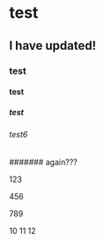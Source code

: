 # test

## I have updated!

### test

#### test

##### test

###### test6

####### again???

123

456

789

10 11 12
